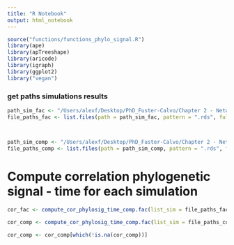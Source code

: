 ```yaml
---
title: "R Notebook"
output: html_notebook
---
```






```r
source("functions/functions_phylo_signal.R")
library(ape)
library(apTreeshape)
library(aricode)
library(igraph)
library(ggplot2)
library("vegan")
```





### get paths simulations results

```r
path_sim_fac <- "/Users/alexf/Desktop/PhD_Fuster-Calvo/Chapter 2 - Network_phylogeny/Network-Phylogeny/data/selection_evolution/facilitation"
file_paths_fac <- list.files(path = path_sim_fac, pattern = ".rds", full.names = TRUE)



path_sim_comp <- "/Users/alexf/Desktop/PhD_Fuster-Calvo/Chapter 2 - Network_phylogeny/Network-Phylogeny/data/selection_evolution/competition"
file_paths_comp <- list.files(path = path_sim_comp, pattern = ".rds", full.names = TRUE)
```




# Compute correlation phylogenetic signal - time for each simulation


```r
cor_fac <- compute_cor_phylosig_time_comp.fac(list_sim = file_paths_fac)

cor_comp <- compute_cor_phylosig_time_comp.fac(list_sim = file_paths_comp)

cor_comp <- cor_comp[which(!is.na(cor_comp))]

```

